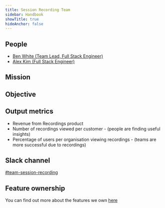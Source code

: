 ```yaml
---
title: Session Recording Team
sidebar: Handbook
showTitle: true
hideAnchor: false
---
```



## People

- [Ben White (Team Lead, Full Stack Engineer)](/handbook/company/team/#ben-white-full-stack-engineer)
- [Alex Kim (Full Stack Engineer)](/handbook/company/team/#alex-kim-full-stack-engineer)

## Mission

<Mission />

## Objective

<Objectives />

## Output metrics

* Revenue from Recordings product
* Number of recordings viewed per customer - (people are finding useful insights)
* Percentage of users per organisation viewing recordings - (teams are more successful due to recordings)

## Slack channel

[#team-session-recording](https://posthog.slack.com/messages/team-session-recording)

## Feature ownership
You can find out more about the features we own [here](/handbook/engineering/feature-ownership)
